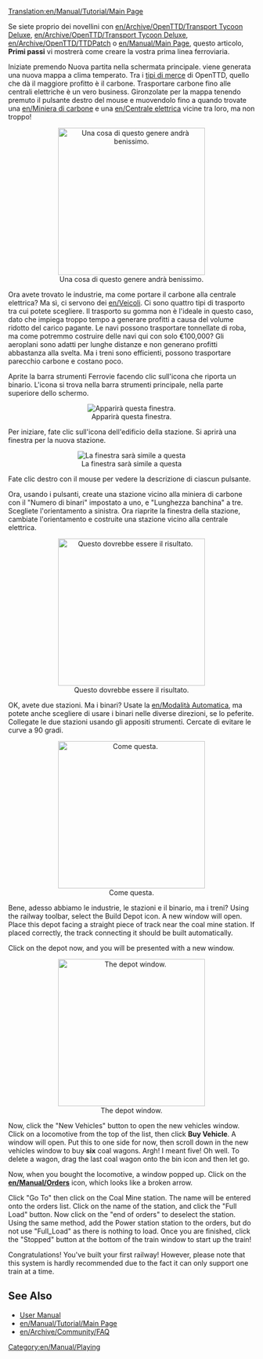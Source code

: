 [[Translation:en/Manual/Tutorial/Main Page]]
{{en/Manual/Tutorial/Navigation}}

Se siete proprio dei novellini con [[en/Archive/OpenTTD/Transport Tycoon Deluxe]], [[en/Archive/OpenTTD/Transport Tycoon Deluxe]], [[en/Archive/OpenTTD/TTDPatch]] o [[en/Manual/Main Page]], questo articolo, '''Primi passi''' vi mostrerà come creare la vostra prima linea ferroviaria.

Iniziate premendo Nuova partita nella schermata principale. viene generata una nuova mappa a clima temperato. Tra i [[en/Manual/Cargo|tipi di merce]] di OpenTTD, quello che dà il maggiore profitto è il carbone. Trasportare carbone fino alle centrali elettriche è un vero business. Gironzolate per la mappa tenendo premuto il pulsante destro del mouse e muovendolo fino a quando trovate una [[en/Miniera di carbone]] e una [[en/Centrale elettrica]] vicine tra loro, ma non troppo!

<center>[[File:en/Manual/Tutorial/Tutorial1.png|thumb|300px|center|Una cosa di questo genere andrà benissimo.]]</center>

Ora avete trovato le industrie, ma come portare il carbone alla centrale elettrica? Ma sì, ci servono dei [[en/Veicoli]]. Ci sono quattro tipi di trasporto tra cui potete scegliere. Il trasporto su gomma non è l'ideale in questo caso, dato che impiega troppo tempo a generare profitti a causa del volume ridotto del carico pagante. Le navi possono trasportare tonnellate di roba, ma come potremmo costruire delle navi qui con solo €100,000? Gli aeroplani sono adatti per lunghe distanze e non generano profitti abbastanza alla svelta. Ma i treni sono efficienti, possono trasportare parecchio carbone e costano poco. 

Aprite la barra strumenti Ferrovie facendo clic sull'icona che riporta un binario. L'icona si trova nella barra strumenti principale, nella parte superiore dello schermo.
<center>[[File:en/Manual/Railroad Construction.png|center|Apparirà questa finestra.]]</center>

Per iniziare, fate clic sull'icona dell'edificio della stazione. Si aprirà una finestra per la nuova stazione.
<center>[[File:en/Manual/Stationgui.png|center|frame|La finestra sarà simile a questa]]</center>

Fate clic destro con il mouse per vedere la descrizione di ciascun pulsante.

Ora, usando i pulsanti, create una stazione vicino alla miniera di carbone con il "Numero di binari" impostato a uno, e "Lunghezza banchina" a tre. Scegliete l'orientamento a sinistra. Ora riaprite la finestra della stazione, cambiate l'orientamento e costruite una stazione vicino alla centrale elettrica.

<center>[[File:en/Manual/Tutorial/Tutorial2.png|thumb|300px|center|Questo dovrebbe essere il risultato.]]</center>

OK, avete due stazioni. Ma i binari? Usate la [[en/Modalità Automatica]], ma potete anche scegliere di usare i binari nelle diverse direzioni, se lo peferite. Collegate le due stazioni usando gli appositi strumenti. Cercate di evitare le curve a 90 gradi.

<center>[[File:en/Manual/Tutorial/Tutorial3.png|thumb|300px|center|Come questa.]]</center>

Bene, adesso abbiamo le industrie, le stazioni e il binario, ma i treni? Using the railway toolbar, select the Build Depot icon. A new window will open. Place this depot facing a straight piece of track near the coal mine station. If placed correctly, the track connecting it should be built automatically.

Click on the depot now, and you will be presented with a new window.

<center>[[File:en/Manual/Tutorial/Tutorial4.png|thumb|300px|center|The depot window.]]</center>

Now, click the "New Vehicles" button to open the new vehicles window. Click on a locomotive from the top of the list, then click '''Buy Vehicle'''. A window will open. Put this to one side for now, then scroll down in the new vehicles window to buy '''six''' coal wagons. Argh! I meant five! Oh well. To delete a wagon, drag the last coal wagon onto the bin icon and then let go. 

Now, when you bought the locomotive, a window popped up. Click on the '''[[en/Manual/Orders]]''' icon, which looks like a broken arrow.

Click "Go To" then click on the Coal Mine station. The name will be entered onto the orders list. Click on the name of the station, and click the "Full Load" button. Now click on the "end of orders" to deselect the station. Using the same method, add the Power station station to the orders, but do not use "Full_Load" as there is nothing to load. Once you are finished, click the "Stopped" button at the bottom of the train window to start up the train!

Congratulations! You've built your first railway! However, please note that this system is hardly recommended due to the fact it can only support one train at a time.

==See Also==
*[[en/Manual/Main Page|User Manual]]
*[[en/Manual/Tutorial/Main Page]]
*[[en/Archive/Community/FAQ]]

[[Category:en/Manual/Playing]]